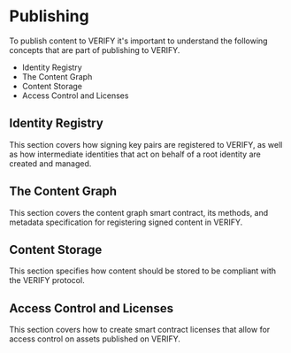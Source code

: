# Publishing

To publish content to VERIFY it's important to understand the following concepts that are part of publishing to VERIFY.
 - Identity Registry
 - The Content Graph
 - Content Storage
 - Access Control and Licenses

## Identity Registry
 
This section covers how signing key pairs are registered to VERIFY, as well as how intermediate identities that act
on behalf of a root identity are created and managed.

## The Content Graph

This section covers the content graph smart contract, its methods, and metadata specification for registering signed
content in VERIFY.

## Content Storage

This section specifies how content should be stored to be compliant with the VERIFY protocol.

## Access Control and Licenses

This section covers how to create smart contract licenses that allow for access control on assets published on VERIFY.
